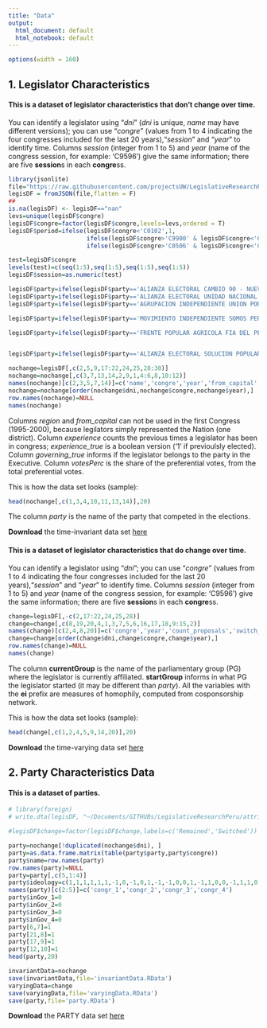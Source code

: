 ```yaml
---
title: "Data"
output:
  html_document: default
  html_notebook: default
---
```


```r
options(width = 160)
```
## 1. Legislator Characteristics

#### This is a dataset of legislator characteristics that don't change over time. 

You can identify a legislator using "*dni*" (*dni* is unique, *name* may have different versions); you can use "*congre*" (values from 1 to 4 indicating the four congresses included for the last 20 years),"*session*" and "*year*"  to identify time. Columns *session* (integer from 1 to 5) and *year* (name of the congress session, for example: 'C9596') give the same information; there are five **session**s in each **congre**ss. 

```r
library(jsonlite)
file="https://raw.githubusercontent.com/projectsUW/LegislativeResearchPeru/master/attributes/allAttributes.json?token=AQEW1nx3odgndtaJxXGfviScTlSW3UVrks5ZYVnzwA%3D%3D"
legisDF = fromJSON(file,flatten = F)
##
is.na(legisDF) <- legisDF=="nan"
levs=unique(legisDF$congre)
legisDF$congre=factor(legisDF$congre,levels=levs,ordered = T)
legisDF$period=ifelse(legisDF$congre<'C0102',1,
                      ifelse(legisDF$congre>'C9900' & legisDF$congre<'C0607',2,
                      ifelse(legisDF$congre>'C0506' & legisDF$congre<'C1112',3,4)))

test=legisDF$congre
levels(test)=c(seq(1:5),seq(1:5),seq(1:5),seq(1:5))
legisDF$session=as.numeric(test)

legisDF$party=ifelse(legisDF$party=='ALIANZA ELECTORAL CAMBIO 90 - NUEVA MAYORIA','CAMBIO 90 - NUEVA MAYORIA',legisDF$party)
legisDF$party=ifelse(legisDF$party=='ALIANZA ELECTORAL UNIDAD NACIONAL','UNIDAD NACIONAL',legisDF$party)
legisDF$party=ifelse(legisDF$party=='AGRUPACION INDEPENDIENTE UNION POR EL PERU - SOCIAL DEMOCRACIA','UNION POR EL PERU',legisDF$party)

legisDF$party=ifelse(legisDF$party=='MOVIMIENTO INDEPENDIENTE SOMOS PERU - CAUSA DEMOCRATICA','SOMOS PERU - CAUSA DEMOCRATICA',legisDF$party)

legisDF$party=ifelse(legisDF$party=='FRENTE POPULAR AGRICOLA FIA DEL PERU','FRENTE POPULAR AGRICOLA DEL PERU',legisDF$party)


legisDF$party=ifelse(legisDF$party=='ALIANZA ELECTORAL SOLUCION POPULAR','SOLUCION POPULAR',legisDF$party)

```

```r
nochange=legisDF[,c(2,5,9,17:22,24,25,28:30)]
nochange=nochange[,c(3,7,13,14,2,9,1,4:6,8,10:12)]
names(nochange)[c(2,3,5,7,14)]=c('name','congre','year','from_capital','reelected_nextElection')
nochange=nochange[order(nochange$dni,nochange$congre,nochange$year),]
row.names(nochange)=NULL
names(nochange)
```
Columns *region* and *from_capital* can not be used in the first Congress (1995-2000), because legilators simply represented the Nation (one district).
Column *experience* counts the previous times a legislator has been in congress; *experience_true* is a boolean version ('1' if previoulsly elected).
Column *governing_true* informs if the legislator belongs to the party in the Executive.
Column *votesPerc* is the share of the preferential votes, from the total preferential votes.

This is how the data set looks (sample):
```r
head(nochange[,c(1,3,4,10,11,13,14)],20)
```

The column *party* is the name of the party that competed in the elections.

**Download** the time-invariant data set [here](https://github.com/projectsUW/dataSetsScott/blob/master/invariantData.RData?raw=true)

#### This is a dataset of legislator characteristics that do change over time.

You can identify a legislator using "*dni*"; you can use "*congre*" (values from 1 to 4 indicating the four congresses included for the last 20 years),"*session*" and "*year*"  to identify time. Columns *session* (integer from 1 to 5) and *year* (name of the congress session, for example: 'C9596') give the same information; there are five **session**s in each **congre**ss. 
```r
change=legisDF[,-c(2,17:22,24,25,28)]
change=change[,c(8,19,20,4,1,3,7,5,6,16,17,18,9:15,2)]
names(change)[c(2,4,8,20)]=c('congre','year','count_proposals','switch_nextYear')
change=change[order(change$dni,change$congre,change$year),]
row.names(change)=NULL
names(change)
```
The column **currentGroup** is the name of the parliamentary group (PG) where the legislator is currently affiliated. **startGroup** informs in what PG the legislator started (it may be different than *party*).
All the variables with the **ei** prefix are measures of homophily, computed from cosponsorship network.

This is how the data set looks (sample):
```r
head(change[,c(1,2,4,5,9,14,20)],20)
```

**Download** the time-varying data set [here](https://github.com/projectsUW/dataSetsScott/blob/master/varyingData.RData?raw=true)

## 2. Party Characteristics Data

#### This is a dataset of parties. 

```r
# library(foreign)
# write.dta(legisDF, "~/Documents/GITHUBs/LegislativeResearchPeru/attributes/legisDFStata.dta")

#legisDF$change=factor(legisDF$change,labels=c('Remained','Switched'))
```

```r
party=nochange[!duplicated(nochange$dni), ]
party=as.data.frame.matrix(table(party$party,party$congre))
party$name=row.names(party)
row.names(party)=NULL
party=party[,c(5,1:4)]
party$ideology=c(1,1,1,1,1,1,-1,0,-1,0,1,-1,-1,0,0,1,-1,1,0,0,-1,1,1,0,1,-1)
names(party)[c(2:5)]=c('congr_1','congr_2','congr_3','congr_4')
party$inGov_1=0
party$inGov_2=0
party$inGov_3=0
party$inGov_4=0
party[6,7]=1
party[21,8]=1
party[17,9]=1
party[12,10]=1
head(party,20)
```

```r
invariantData=nochange
save(invariantData,file='invariantData.RData')
varyingData=change
save(varyingData,file='varyingData.RData')
save(party,file='party.RData')
```

**Download** the PARTY data set [here](https://github.com/projectsUW/dataSetsScott/blob/master/party.RData?raw=true)


